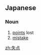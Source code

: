 ==Japanese==
{{ja-kanjitab|しつ|k1=しっ|てん|yomi=on}}

===Noun===
{{ja-noun|しってん}}

# [[point]]s lost
# [[mistake]]

[[zh:失点]]